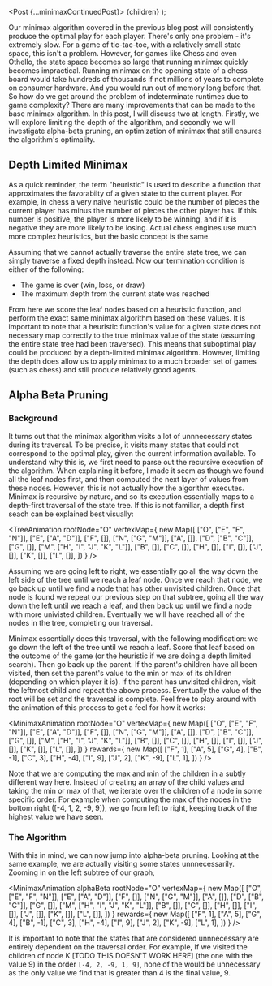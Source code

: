 
  <Post {...minimaxContinuedPost}>
    {children}
  </Post>
);

<OpeningParagraph>
  Our minimax algorithm covered in the previous blog post will consistently
  produce the optimal play for each player. There's only one problem - it's
  extremely slow. For a game of tic-tac-toe, with a relatively small state
  space, this isn't a problem. However, for games like Chess and even Othello,
  the state space becomes so large that running minimax quickly becomes
  impractical. Running minimax on the opening state of a chess board would take
  hundreds of thousands if not millions of years to complete on consumer
  hardware. And you would run out of memory long before that. So how do we get
  around the problem of indeterminate runtimes due to game complexity? There are
  many improvements that can be made to the base minimax algorithm. In this
  post, I will discuss two at length. Firstly, we will explore limiting the
  depth of the algorithm, and secondly we will investigate alpha-beta pruning,
  an optimization of minimax that still ensures the algorithm's optimality.
</OpeningParagraph>

## Depth Limited Minimax

As a quick reminder, the term "heuristic" is used to describe a function that approximates the favorabilty of a given state to the current player. For example, in chess a very naive heuristic could be the number of pieces the current player has minus the number of pieces the other player has. If this number is positive, the player is more likely to be winning, and if it is negative they are more likely to be losing. Actual chess engines use much more complex heuristics, but the basic concept is the same.

Assuming that we cannot actually traverse the entire state tree, we can simply traverse a fixed depth instead. Now our termination condition is either of the following:

- The game is over (win, loss, or draw)
- The maximum depth from the current state was reached

From here we score the leaf nodes based on a heuristic function, and perform the exact same minimax algorithm based on these values. It is important to note that a heuristic function's value for a given state does not necessary map correctly to the true minimax value of the state (assuming the entire state tree had been traversed). This means that suboptimal play could be produced by a depth-limited minimax algorithm. However, limiting the depth does allow us to apply minimax to a much broader set of games (such as chess) and still produce relatively good agents.

## Alpha Beta Pruning

### Background

It turns out that the minimax algorithm visits a lot of unnnecessary states during its traversal. To be precise, it visits many states that could not correspond to the optimal play, given the current information available. To understand why this is, we first need to parse out the recursive execution of the algorithm. When explaining it before, I made it seem as though we found all the leaf nodes first, and then computed the next layer of values from these nodes. However, this is not actually how the algorithm executes. Minimax is recursive by nature, and so its execution essentially maps to a depth-first traversal of the state tree. If this is not familiar, a depth first seach can be explained best visually:

<TreeAnimation
  rootNode="O"
  vertexMap={
    new Map([
      ["O", ["E", "F", "N"]],
      ["E", ["A", "D"]],
      ["F", []],
      ["N", ["G", "M"]],
      ["A", []],
      ["D", ["B", "C"]],
      ["G", []],
      ["M", ["H", "I", "J", "K", "L"]],
      ["B", []],
      ["C", []],
      ["H", []],
      ["I", []],
      ["J", []],
      ["K", []],
      ["L", []],
    ])
  }
/>

Assuming we are going left to right, we essentially go all the way down the left side of the tree until we reach a leaf node. Once we reach that node, we go back up until we find a node that has other unvisited children. Once that node is found we repeat our previous step on that subtree, going all the way down the left until we reach a leaf, and then back up until we find a node with more univisted children. Eventually we will have reached all of the nodes in the tree, completing our traversal.

Minimax essentially does this traversal, with the following modification: we go down the left of the tree until we reach a leaf. Score that leaf based on the outcome of the game (or the heuristic if we are doing a depth limited search). Then go back up the parent. If the parent's children have all been visited, then set the parent's value to the min or max of its children (depending on which player it is). If the parent has unvisited children, visit the leftmost child and repeat the above process. Eventually the value of the root will be set and the traversal is complete. Feel free to play around with the animation of this process to get a feel for how it works:

<MinimaxAnimation
  rootNode="O"
  vertexMap={
    new Map([
      ["O", ["E", "F", "N"]],
      ["E", ["A", "D"]],
      ["F", []],
      ["N", ["G", "M"]],
      ["A", []],
      ["D", ["B", "C"]],
      ["G", []],
      ["M", ["H", "I", "J", "K", "L"]],
      ["B", []],
      ["C", []],
      ["H", []],
      ["I", []],
      ["J", []],
      ["K", []],
      ["L", []],
    ])
  }
  rewards={
    new Map([
      ["F", 1],
      ["A", 5],
      ["G", 4],
      ["B", -1],
      ["C", 3],
      ["H", -4],
      ["I", 9],
      ["J", 2],
      ["K", -9],
      ["L", 1],
    ])
  }
/>

Note that we are computing the max and min of the children in a subtly different way here. Instead of creating an array of the child values and taking the min or max of that, we iterate over the children of a node in some specific order. For example when computing the max of the nodes in the bottom right ([-4, 1, 2, -9, 9]), we go from left to right, keeping track of the highest value we have seen.

### The Algorithm

With this in mind, we can now jump into alpha-beta pruning. Looking at the same example, we are actually visiting some states unnnecessarily. Zooming in on the left subtree of our graph,

<MinimaxAnimation
  alphaBeta
  rootNode="O"
  vertexMap={
    new Map([
      ["O", ["E", "F", "N"]],
      ["E", ["A", "D"]],
      ["F", []],
      ["N", ["G", "M"]],
      ["A", []],
      ["D", ["B", "C"]],
      ["G", []],
      ["M", ["H", "I", "J", "K", "L"]],
      ["B", []],
      ["C", []],
      ["H", []],
      ["I", []],
      ["J", []],
      ["K", []],
      ["L", []],
    ])
  }
  rewards={
    new Map([
      ["F", 1],
      ["A", 5],
      ["G", 4],
      ["B", -1],
      ["C", 3],
      ["H", -4],
      ["I", 9],
      ["J", 2],
      ["K", -9],
      ["L", 1],
    ])
  }
/>

It is important to note that the states that are considered unnnecessary are entirely dependent on the traversal order. For example, If we visited the children of node K [TODO THIS DOESN'T WORK HERE] (the one with the value 9) in the order `[-4, 2, -9, 1, 9]`, none of the would be unnecessary as the only value we find that is greater than 4 is the final value, 9.
